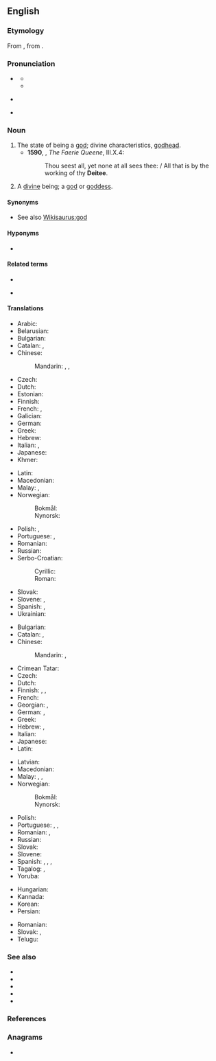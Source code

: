 {{also|$DEITY}}
==English==
{{wikipedia}}

===Etymology===
{{PIE root|en|dyew}}
From {{etyl|frm|en}} {{m|frm|deité}}, from {{etyl|la|en}} {{m|la|deitās}}.

===Pronunciation===
* {{a|RP}} {{IPA|/ˈdiː.ɪ.ti/|/ˈdeɪ.ɪ.ti/|lang=en}}
** {{audio|en-uk-deity1.ogg|More traditional UK pronunciation|lang=en}}
** {{audio|en-uk-deity2.ogg|Alternative UK pronunciation<ref>{{cite-book|title=The American Heritage Book of English Usage: A Practical and Authoritative Guide to Contemporary English|location=Boston, Mass.|publisher=[[w:Houghton Mifflin Harcourt|Houghton Mifflin]]|year=1996|isbn=978-0-395-76785-6}}.</ref>|lang=en}}
* {{a|GA}} {{IPA|/ˈdi.ə.ti/|[ˈdi.ə.ɾi]|lang=en}}
* {{hyphenation|de|i|ty|lang=en}}
<!-- 3 syllable words !-->

===Noun===
{{en-noun|deities}}

# The state of being a [[god]]; divine characteristics, [[godhead]]. {{defdate|from 14th c.}}
#* '''1590''', {{w|Edmund Spenser}}, ''The Faerie Queene'', III.X.4:
#*: Thou seest all, yet none at all sees thee: / All that is by the working of thy '''Deitee'''.
# A [[divine]] being; a [[god]] or [[goddess]]. {{defdate|from 14th c.}}
{{rfex|en}}

====Synonyms====
* See also [[Wikisaurus:god]]

====Hyponyms====
* {{l|en|household deity}}

====Related terms====
{{rel-top|Terms etymologically related to ''deity''}}
* {{l|en|deicide}}
{{rel-mid}}
* {{l|en|deify}}
{{rel-bottom}}

====Translations====
{{trans-top|essential nature of a god, divinity}}
* Arabic: {{t|ar|مَعْبُود|m}}
* Belarusian: {{t|be|боскасць|f|tr=bóskascʹ|sc=Cyrl}}
* Bulgarian: {{t|bg|божественост|f|tr=božéstvenost}}
* Catalan: {{t|ca|deïtat|f}}, {{t+|ca|divinitat|f}}
* Chinese:
*: Mandarin: {{t+|cmn|神威|tr=shénwēi|sc=Hani}}, {{t+|cmn|神力|tr=shénlì|sc=Hani}}, {{t+|cmn|神性|tr=shénxìng|sc=Hani}}
* Czech: {{t|cs|božství|n}}
* Dutch: {{t+|nl|godheid|f}}
* Estonian: {{t|et|jumalus}}
* Finnish: {{t+|fi|jumaluus}}
* French: {{t+|fr|déité|f}}, {{t+|fr|divinité|f}}
* Galician: {{t+|gl|deidade|f}}
* German: {{t+|de|Gottheit|f}}
* Greek: {{t+|el|θεότητα|f}}
* Hebrew: {{t|he|אלוהות|f|tr=elohút}}
* Italian: {{t+|it|divinità|f}}, {{t|it|deità|f}}
* Japanese: {{t|ja|神性|tr=しんせい, shinsei|sc=Jpan}}
* Khmer: {{t+|km|ទេវ|tr=de va|sc=Khmr}}
{{trans-mid}}
* Latin: {{t|la|deitas|f}}
* Macedonian: {{t|mk|божественост|f|tr=bóžestvenost}}
* Malay: {{t|ms|ketuhanan}}, {{t|ms|kedewaan}}
* Norwegian:
*: Bokmål: {{t|nb|guddom|m}}
*: Nynorsk: {{t|nn|guddom|m}}
* Polish: {{t+|pl|bóstwo|n}}, {{t+|pl|boskość|f}}
* Portuguese: {{t+|pt|divindade|f}}, {{t+|pt|deidade}}
* Romanian: {{t+|ro|divinitate|f}}
* Russian: {{t+|ru|боже́ственность|f}}
* Serbo-Croatian:
*: Cyrillic: {{t|sh|божанственост|f}}
*: Roman: {{t+|sh|božanstvenost|f}}
* Slovak: {{t|sk|božstvo|n}}
* Slovene: {{t+|sl|božanstvo|n}}, {{t|sl|božanskost|f}}
* Spanish: {{t+|es|deidad|f}}, {{t+|es|divinidad|f}}
* Ukrainian: {{t+|uk|божественність|f|tr=božéstvennistʹ|sc=Cyrl}}
{{trans-bottom}}

{{trans-top|a powerful entity that possesses numerous miraculous powers}}
* Bulgarian: {{t+|bg|божество|n|tr=božestvo}}
* Catalan: {{t|ca|deïtat|f}}, {{t+|ca|divinitat|f}}
* Chinese:
*: Mandarin: {{t+|cmn|神|tr=shén|sc=Hani}}, {{t+|cmn|神明|tr=shénmíng|sc=Hani}}
* Crimean Tatar: {{t|crh|mabut}}
* Czech: {{t|cs|božstvo|n}}
* Dutch: {{t+|nl|godheid|f}}
* Finnish: {{t+|fi|jumala}}, {{t+|fi|jumalatar}}, {{t|fi|jumalolento}}
* French: {{t+|fr|déité|f}}
* Georgian: {{t|ka|ღვთაება}}, {{t|ka|ღმერთი}}
* German: {{t+|de|Gott|m}}, {{t+|de|Gottheit|f}}
* Greek: {{t+|el|θεότητα|f}}
* Hebrew: {{t+|he|אלוהים|tr=elohím}}, {{t+|he|אל|m|tr=él}}
* Italian: {{t+|it|divinità|f}}
* Japanese: {{t+|ja|神仏|tr=shin'butsu|sc=Jpan}}
* Latin: {{t+|la|deus|m}}
{{trans-mid}}
* Latvian: {{t|lv|dievība|f}}
* Macedonian: {{t|mk|божество|n|tr=bóžestvo}}
* Malay: {{t|ms|tuhan}}, {{t|ms|dewa|m}}, {{t|ms|dewi|f}}
* Norwegian: {{t+|no|gud|m}}
*: Bokmål: {{t|nb|guddom|m}}
*: Nynorsk: {{t|nn|guddom|m}}
* Polish: {{t+|pl|bóstwo|n}}
* Portuguese: {{t+|pt|deus|m}}, {{t+|pt|deusa|f}}, {{t+|pt|divindade|f}}
* Romanian: {{t+|ro|dumnezeu|f}}, {{t+|ro|divinitate|f}}
* Russian: {{t+|ru|божество́|n}}
* Slovak: {{t|sk|božstvo|n}}
* Slovene: {{t+|sl|božanstvo|n}}
* Spanish: {{t+|es|dios|m}}, {{t+|es|diosa|f}}, {{t+|es|deidad|f}}, {{t+|es|divinidad|f}}
* Tagalog: {{t|tl|anito}}, {{t|tl|diyus-diyusan}}
* Yoruba: {{t|yo|olukaluku}}
{{trans-bottom}}

{{checktrans-top}}
* Hungarian: {{t+check|hu|istenség}}
* Kannada: {{t+check|kn|ದೇವ|tr=deeva|sc=Knda}}
* Korean: {{t+check|ko|신성|sc=Kore}}
* Persian: {{t+check|fa|ایزد|tr=izad|sc=Arab}}
{{trans-mid}}
* Romanian: {{t+check|ro|zeitate|f}}
* Slovak: {{qualifier|1, 2}} {{t-check|sk|božstvo|n}}, {{qualifier|2}} {{t-check|sk|bôžik|m}}
* Telugu: {{t+check|te|దైవం|tr=daivaM|sc=Telu}}
{{trans-bottom}}

===See also===
* {{l|en|cosmocrat}}
* {{l|en|deism}}
* {{l|en|god}}
* {{l|en|godliness}}
* {{l|en|theism}}

===References===
<references/>

===Anagrams===
* {{anagrams|en|diety|etyid}}